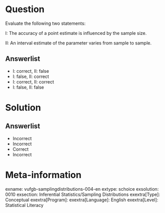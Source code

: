 Question
========
  
Evaluate the following two statements:

I: The accuracy of a point estimate is influenced by the sample size.

II: An interval estimate of the parameter varies from sample to sample.


Answerlist
----------
* I: correct, II: false
* I: false, II: correct
* I: correct, II: correct
* I: false, II: false

Solution
========
  
Answerlist
----------
* Incorrect
* Incorrect
* Correct
* Incorrect

Meta-information
================
exname: vufgb-samplingdistributions-004-en
extype: schoice
exsolution: 0010
exsection: Inferential Statistics/Sampling Distributions
exextra[Type]: Conceptual
exextra[Program]: 
exextra[Language]: English
exextra[Level]: Statistical Literacy
